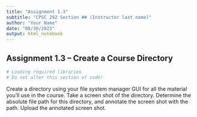 ```yaml
---
title: "Assignment 1.3"
subtitle: "CPSC 292 Section ## (Instructor last name)"
author: "Your Name"
date: "08/30/2023"
output: html_notebook
---
```


## Assignment 1.3 -- Create a Course Directory


```r
# Loading required libraries
# Do not alter this section of code!

```

Create a directory using your file system manager GUI for all the material you’ll use in the course. Take a screen shot of the directory. Determine the absolute file path for this directory, and annotate the screen shot with the path. Upload the annotated screen shot. 


